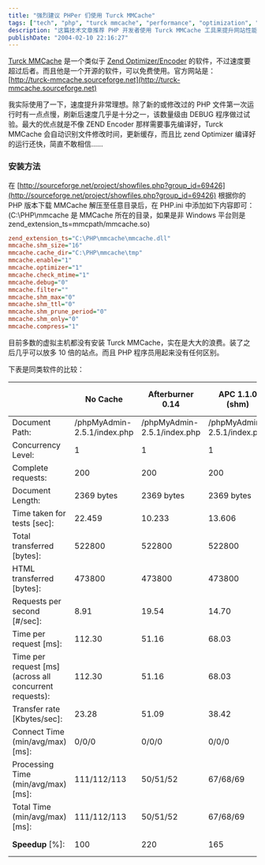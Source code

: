 ```yaml
---
title: "强烈建议 PHPer 们使用 Turck MMCache"
tags: ["tech", "php", "turck mmcache", "performance", "optimization", "open source", "web development"]
description: "这篇技术文章推荐 PHP 开发者使用 Turck MMCache 工具来提升网站性能。作者详细介绍了这款开源软件的优势：它比 Zend Optimizer/Encoder 性能更好，可以免费使用，能自动识别文件修改并更新缓存，实际测试中速度提升显著。文章还提供了详细的安装方法、配置参数以及与其他同类工具（如 Afterburner、APC、PHP Accelerator 和 Zend Performance Suite）的性能对比数据，证明 Turck MMCache 在多项指标上表现最佳。"
publishDate: "2004-02-10 22:16:27"
---
```


[Turck MMCache](http://turck-mmcache.sourceforge.net/) 是一个类似于 [Zend Optimizer/Encoder](http://www.zend.com/) 的软件，不过速度要超过后者。而且他是一个开源的软件，可以免费使用。官方网站是：[http://turck-mmcache.sourceforge.net](http://turck-mmcache.sourceforge.net)

我实际使用了一下，速度提升非常理想。除了新的或修改过的 PHP 文件第一次运行时有一点点慢，刷新后速度几乎是十分之一，该数量级由 DEBUG 程序做过试验。最大的优点就是不像 ZEND Encoder 那样需要事先编译好，Turck MMCache 会自动识别文件修改时间，更新缓存，而且比 zend Optimizer 编译好的运行还快，简直不敢相信……

### 安装方法

在 [http://sourceforge.net/project/showfiles.php?group_id=69426](http://sourceforge.net/project/showfiles.php?group_id=69426) 根据你的 PHP 版本下载 MMCache 解压至任意目录后，在 PHP.ini 中添加如下内容即可：(C:\PHP\mmcache 是 MMCache 所在的目录，如果是非 Windows 平台则是 zend_extension_ts=mmcpath/mmcache.so)

```ini
zend_extension_ts="C:\PHP\mmcache\mmcache.dll"
mmcache.shm_size="16"
mmcache.cache_dir="C:\PHP\mmcache\tmp"
mmcache.enable="1"
mmcache.optimizer="1"
mmcache.check_mtime="1"
mmcache.debug="0"
mmcache.filter=""
mmcache.shm_max="0"
mmcache.shm_ttl="0"
mmcache.shm_prune_period="0"
mmcache.shm_only="0"
mmcache.compress="1"
```

目前多数的虚拟主机都没有安装 Turck MMCache，实在是大大的浪费。装了之后几乎可以放多 10 倍的站点。而且 PHP 程序员用起来没有任何区别。

下表是同类软件的比较：

|                                                         | No Cache                    | Afterburner 0.14            | APC 1.1.0 (shm)             | APC 2.0b                    | PHP Accelerator 1.3.3r2     | Turck MMCache 2.4.0\*       | Zend Performance Suite 3.5.0\*\* |
| ------------------------------------------------------- | --------------------------- | --------------------------- | --------------------------- | --------------------------- | --------------------------- | --------------------------- | -------------------------------- |
| Document Path:                                          | /phpMyAdmin-2.5.1/index.php | /phpMyAdmin-2.5.1/index.php | /phpMyAdmin-2.5.1/index.php | /phpMyAdmin-2.5.1/index.php | /phpMyAdmin-2.5.1/index.php | /phpMyAdmin-2.5.1/index.php | /phpMyAdmin-2.5.1/index.php      |
| Concurrency Level:                                      | 1                           | 1                           | 1                           | 1                           | 1                           | 1                           | 1                                |
| Complete requests:                                      | 200                         | 200                         | 200                         | 200                         | 200                         | 200                         | 200                              |
| Document Length:                                        | 2369 bytes                  | 2369 bytes                  | 2369 bytes                  | 2369 bytes                  | 2369 bytes                  | 2369 bytes                  | 2369 bytes                       |
| Time taken for tests [sec]:                             | 22.459                      | 10.233                      | 13.606                      | 4.864                       | 5.080                       | 4.622                       | 4.689                            |
| Total transferred [bytes]:                              | 522800                      | 522800                      | 522800                      | 522800                      | 529200                      | 522800                      | 522800                           |
| HTML transferred [bytes]:                               | 473800                      | 473800                      | 473800                      | 473800                      | 473800                      | 473800                      | 473800                           |
| Requests per second [#/sec]:                            | 8.91                        | 19.54                       | 14.70                       | 41.12                       | 39.37                       | **43.27**                   | 42.65                            |
| Time per request [ms]:                                  | 112.30                      | 51.16                       | 68.03                       | 24.32                       | 25.40                       | **23.11**                   | 23.45                            |
| Time per request [ms] (across all concurrent requests): | 112.30                      | 51.16                       | 68.03                       | 24.32                       | 25.40                       | **23.11**                   | 23.45                            |
| Transfer rate [Kbytes/sec]:                             | 23.28                       | 51.09                       | 38.42                       | 107.48                      | 104.17                      | 113.11                      | 111.49                           |
| Connect Time (min/avg/max) [ms]:                        | 0/0/0                       | 0/0/0                       | 0/0/0                       | 0/0/0                       | 0/0/0                       | 0/0/0                       | 0/0/0                            |
| Processing Time (min/avg/max) [ms]:                     | 111/112/113                 | 50/51/52                    | 67/68/69                    | 24/24/25                    | 25/25/26                    | 22/23/24                    | 23/23/24                         |
| Total Time (min/avg/max) [ms]:                          | 111/112/113                 | 50/51/52                    | 67/68/69                    | 24/24/25                    | 25/25/26                    | 22/23/24                    | 23/23/24                         |
| **Speedup** [%]:                                        | 100                         | 220                         | 165                         | 462                         | 442                         | **486 WINNER**              | 480 The second                   |
